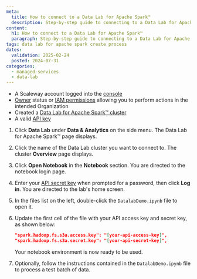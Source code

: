 ```yaml
---
meta:
  title: How to connect to a Data Lab for Apache Spark™
  description: Step-by-step guide to connecting to a Data Lab for Apache Spark™ with the Scaleway console.
content:
  h1: How to connect to a Data Lab for Apache Spark™
  paragraph: Step-by-step guide to connecting to a Data Lab for Apache Spark™ with the Scaleway console.
tags: data lab for apache spark create process
dates:
  validation: 2025-02-24
  posted: 2024-07-31
categories:
  - managed-services
  - data-lab
---
```



<Requirements />

- A Scaleway account logged into the [console](https://console.scaleway.com)
- [Owner](/iam/concepts/#owner) status or [IAM permissions](/iam/concepts/#permission) allowing you to perform actions in the intended Organization
- Created a [Data Lab for Apache Spark™ cluster](/data-lab/how-to/create-data-lab/)
- A valid [API key](/iam/how-to/create-api-keys/)

1. Click **Data Lab** under **Data & Analytics** on the side menu. The Data Lab for Apache Spark™ page displays.

2. Click the name of the Data Lab cluster you want to connect to. The cluster **Overview** page displays.

3. Click **Open Notebook** in the **Notebook** section. You are directed to the notebook login page.

4. Enter your [API secret key](/iam/concepts/#api-key) when prompted for a password, then click **Log in**. You are directed to the lab's home screen.

5. In the files list on the left, double-click the `DatalabDemo.ipynb` file to open it.

6. Update the first cell of the file with your API access key and secret key, as shown below:

    ```json
    "spark.hadoop.fs.s3a.access.key": "[your-api-access-key]",
    "spark.hadoop.fs.s3a.secret.key": "[your-api-secret-key]",
    ```

    Your notebook environment is now ready to be used.

7. Optionally, follow the instructions contained in the `DatalabDemo.ipynb` file to process a test batch of data.